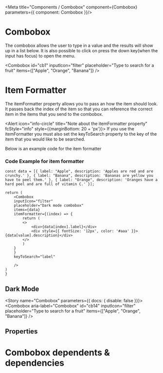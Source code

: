 

<Meta title="Components / Combobox" component={Combobox}  parameters={{ component: Combobox }}/>

# Combobox 

The combobox allows the user to type in a value and the results will show up in a list below.  It is also possible to click on press the down key(when the input has focus) to open the menu.

<Combobox
    id="cb1"
    inputIcon="filter"
    placeholder="Type to search for a fruit"
    items={["Apple", "Orange", "Banana"]}
 />


# Item Formatter

The itemFormatter property allows you to pass an how the item should look.  It passes back the index of the item so that you can reference the correct item in the items that you send to the combobox.

<Alert icon="info-circle" title="Note about the itemFormatter property" fcStyle="info" style={{marginBottom: 20 + 'px'}}>
If you use the itemFormatter you must also set the keyToSearch property to the key of the item that you would like to be searched.
</Alert>

<ComboboxDemoItemFormatter />

Below is an example code for the item formatter

### Code Example for item formatter

    const data = [{ label: "Apple", description: 'Apples are red and are crunchy.' }, { label: "Banana", description: 'Bananas are yellow you have to peel them.' }, { label: "Orange", description: 'Oranges have a hard peel and are full of vitamin C.' }];

    return (
        <Combobox
        inputIcon="filter"
        placeholder="Dark mode combobox"
        items={data}
        itemFormatter={(index) => {
            return (
            <>
                <div>{data[index].label}</div>
                <div style={{ fontSize: '12px', color: '#aaa' }}>{data[value].description}</div>
            </>
            )
        }
        }
        keyToSearch="label"

        />
    )
    }
## Dark Mode
<ComboboxDemo />



<Story name="Combobox" parameters={{ docs: { disable: false }}}>
	<Combobox
        aria-label="Combobox"
        id="cb14"
        inputIcon="filter"
        placeholder="Type to search for a fruit"
        items={["Apple", "Orange", "Banana"]}
    />
</Story>

## Properties

<Props of={Combobox} />

# Combobox dependents & dependencies
<DependenciesTable titleDependencies='Dependencies' titleDependents='Dependents' of={Combobox} />
